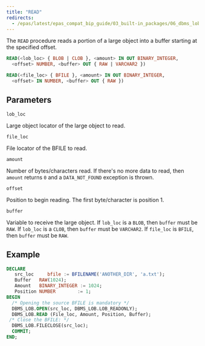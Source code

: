 ```yaml
---
title: "READ"
redirects:
  - /epas/latest/epas_compat_bip_guide/03_built-in_packages/06_dbms_lob/10_read/ #generated for docs/epas/reorg-role-use-case-mode
---
```


The `READ` procedure reads a portion of a large object into a buffer starting at the specified offset.

```sql
READ(<lob_loc> { BLOB | CLOB }, <amount> IN OUT BINARY_INTEGER,
  <offset> NUMBER, <buffer> OUT { RAW | VARCHAR2 })

READ(<file_loc> { BFILE }, <amount> IN OUT BINARY_INTEGER,
  <offset> IN NUMBER, <buffer> OUT { RAW })
```

## Parameters

`lob_loc`

 Large object locator of the large object to read.

 `file_loc`

 File locator of the BFILE to read.

`amount`

 Number of bytes/characters read. If there's no more data to read, then `amount` returns `0` and a `DATA_NOT_FOUND` exception is thrown.

`offset`

 Position to begin reading. The first byte/character is position 1.

`buffer`

 Variable to receive the large object. If `lob_loc` is a `BLOB`, then `buffer` must be `RAW`. If `lob_loc` is a `CLOB`, then `buffer` must be `VARCHAR2`. If `file_loc` is `BFILE`, then `buffer` must be `RAW`.

## Example

``` sql
DECLARE
   src_loc     bfile := BFILENAME('ANOTHER_DIR', 'a.txt');
   Buffer   RAW(1024);
   Amount   BINARY_INTEGER := 1024;
   Position NUMBER        := 1;
BEGIN
  /* Opening the source BFILE is mandatory */
  DBMS_LOB.OPEN(src_loc, DBMS_LOB.LOB_READONLY);
  DBMS_LOB.READ (File_loc, Amount, Position, Buffer); 
 /* Close the BFILE: */
  DBMS_LOB.FILECLOSE(src_loc);
  COMMIT;
END;
```